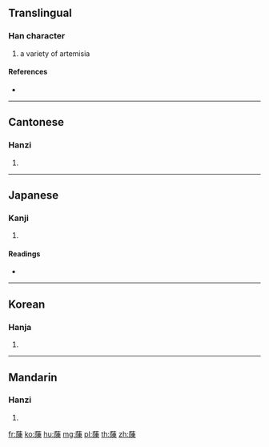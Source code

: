 {{character info/new}}
==Translingual==

===Han character===
{{Han char|rn=140|rad=艸|as=11|sn=17|four=44296|canj=TNLW}}

# a variety of artemisia

====References====
* {{Han ref|kx=1055.350|dkj=31848|dj=1518.230|hdz=53272.150|uh=852F|ud=34095|bh=E77D|bd=59261}}

----

==Cantonese==

===Hanzi===
{{yue-hanzi|jyut=|y=chan4}}

# {{defn|lang=yue|sort=艸11}}

----

==Japanese==

===Kanji===
{{ja-kanji|grade=|rs=艸11}}

# {{defn|lang=ja|sort=艸11}}

====Readings====
* {{ja-readings|on=[[ちん]] (chin), [[じん]] (jin)|kun=[[かわらよむぎ]] (kawarayomugi)|nanori=}}

----

==Korean==

===Hanja===
{{ko-hanja|hangeul=진|eumhun=|rv=jin|mr=chin|y=cin}}

# {{defn|lang=ko|sort=艸11}}

----

==Mandarin==

===Hanzi===
{{cmn-hanzi|pin=[[chén]] ([[chen2]])|wg=ch'en<sup>2</sup>}}

# {{defn|lang=cmn|sort=艸11}}

[[fr:蔯]]
[[ko:蔯]]
[[hu:蔯]]
[[mg:蔯]]
[[pl:蔯]]
[[th:蔯]]
[[zh:蔯]]